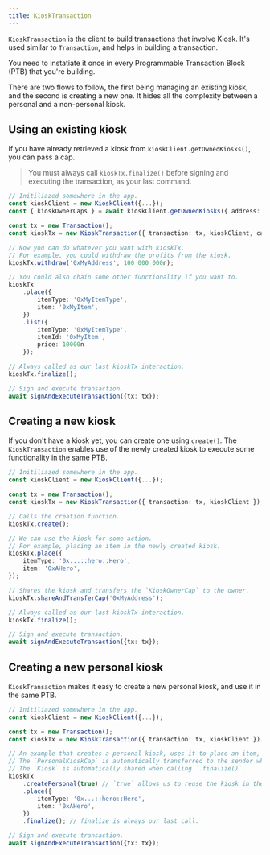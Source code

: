 ```yaml
---
title: KioskTransaction
---
```


`KioskTransaction` is the client to build transactions that involve Kiosk. It's used similar to
`Transaction`, and helps in building a transaction.

You need to instatiate it once in every Programmable Transaction Block (PTB) that you're building.

There are two flows to follow, the first being managing an existing kiosk, and the second is
creating a new one. It hides all the complexity between a personal and a non-personal kiosk.

## Using an existing kiosk

If you have already retrieved a kiosk from `kioskClient.getOwnedKiosks()`, you can pass a cap.

> You must always call `kioskTx.finalize()` before signing and executing the transaction, as your
> last command.

```typescript
// Initiliazed somewhere in the app.
const kioskClient = new KioskClient({...});
const { kioskOwnerCaps } = await kioskClient.getOwnedKiosks({ address: '0xMyAddress'});

const tx = new Transaction();
const kioskTx = new KioskTransaction({ transaction: tx, kioskClient, cap: kioskOwnerCaps[0] });

// Now you can do whatever you want with kioskTx.
// For example, you could withdraw the profits from the kiosk.
kioskTx.withdraw('0xMyAddress', 100_000_000n);

// You could also chain some other functionality if you want to.
kioskTx
    .place({
        itemType: '0xMyItemType',
        item: '0xMyItem',
    })
    .list({
        itemType: '0xMyItemType',
        itemId: '0xMyItem',
        price: 10000n
    });

// Always called as our last kioskTx interaction.
kioskTx.finalize();

// Sign and execute transaction.
await signAndExecuteTransaction({tx: tx});
```

## Creating a new kiosk

If you don't have a kiosk yet, you can create one using `create()`. The `KioskTransaction` enables
use of the newly created kiosk to execute some functionality in the same PTB.

```typescript
// Initiliazed somewhere in the app.
const kioskClient = new KioskClient({...});

const tx = new Transaction();
const kioskTx = new KioskTransaction({ transaction: tx, kioskClient });

// Calls the creation function.
kioskTx.create();

// We can use the kiosk for some action.
// For example, placing an item in the newly created kiosk.
kioskTx.place({
    itemType: '0x...::hero::Hero',
    item: '0xAHero',
});

// Shares the kiosk and transfers the `KioskOwnerCap` to the owner.
kioskTx.shareAndTransferCap('0xMyAddress');

// Always called as our last kioskTx interaction.
kioskTx.finalize();

// Sign and execute transaction.
await signAndExecuteTransaction({tx: tx});
```

## Creating a new personal kiosk

`KioskTransaction` makes it easy to create a new personal kiosk, and use it in the same PTB.

```typescript
// Initiliazed somewhere in the app.
const kioskClient = new KioskClient({...});

const tx = new Transaction();
const kioskTx = new KioskTransaction({ transaction: tx, kioskClient });

// An example that creates a personal kiosk, uses it to place an item, and shares it.
// The `PersonalKioskCap` is automatically transferred to the sender when calling `.finalize()`.
// The `Kiosk` is automatically shared when calling `.finalize()`.
kioskTx
    .createPersonal(true) // `true` allows us to reuse the kiosk in the same PTB. If we pass false, we can only call `kioskTx.finalize()`.
    .place({
        itemType: '0x...::hero::Hero',
        item: '0xAHero',
    })
    .finalize(); // finalize is always our last call.

// Sign and execute transaction.
await signAndExecuteTransaction({tx: tx});
```
